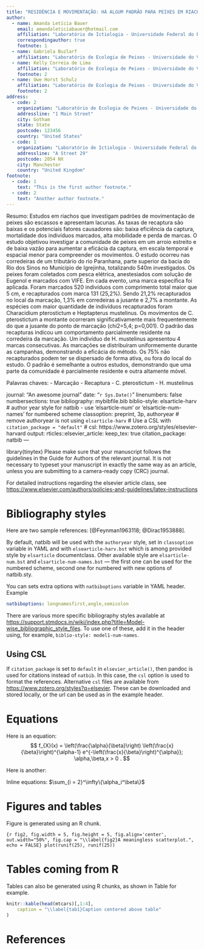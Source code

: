 ```yaml
---
title: "RESIDÊNCIA E MOVIMENTAÇÃO: HÁ ALGUM PADRÃO PARA PEIXES EM RIACHO DE CABECEIRA?"
author:
  - name: Amanda Letícia Bauer
    email: amandaleticiabauer@hotmail.com
    affiliation: "Laboratório de Ictiologia - Universidade Federal do Rio Grande FURG"
    correspondingauthor: true
    footnote: 1
  - name: Gabriela Buzlarf
    affiliation: "Laboratório de Ecologia de Peixes - Universidade do Vale do Rio dos Sinos UNISINOS"
  - name: Kelly Correia de Lima 
    affiliation: "Laboratório de Ecologia de Peixes - Universidade do Vale do Rio dos Sinos UNISINOS"
    footnote: 2
  - name: Uwe Horst Schulz
    affiliation: "Laboratório de Ecologia de Peixes - Universidade do Vale do Rio dos Sinos UNISINOS"
    footnote: 2
address:
  - code: 2 
    organization: "Laboratório de Ecologia de Peixes - Universidade do Vale do Rio dos Sinos UNISINOS"
    addressline: "1 Main Street"
    city: Gotham
    state: State
    postcode: 123456
    country: "United States"
  - code: 1
    organization: "Laboratório de Ictiologia - Universidade Federal do Rio Grande FURG"
    addressline: "A Street 29"
    postcode: 2054 NX
    city: Manchester
    country: "United Kingdom"
footnote:
  - code: 1
    text: "This is the first author footnote."
  - code: 2
    text: "Another author footnote."
---
```


Resumo:
Estudos em riachos que investigam padrões de movimentação de peixes 
são escassos e apresentam lacunas. As taxas de recaptura são baixas e os
potenciais fatores causadores são: baixa eficiência da captura, mortalidade dos 
indivíduos marcados, alta mobilidade e perda de marcas. O estudo objetivou 
investigar a comunidade de peixes em um arroio estreito e de baixa vazão para 
aumentar a eficácia da captura, em escala temporal e espacial menor para 
compreender os movimentos. O estudo ocorreu nas corredeiras de um tributário do 
rio Paranhana, parte superior da bacia do Rio dos Sinos no Município de Igrejinha, 
totalizando 540m investigados. Os peixes foram coletados com pesca elétrica, 
anestesiados com solução de Eugenol e marcados com VIFE. Em cada evento, uma 
marca específica foi aplicada. Foram marcados 520 indivíduos com comprimento 
total maior que 5 cm, e recapturados com marca 131 (25,2%). Sendo 21,2%
recapturados no local da marcação, 1,3% em corredeiras a jusante e 2,7% a 
montante. As espécies com maior quantidade de indivíduos recapturados foram
Characidium pterostictum e Heptapterus mustelinus. Os movimentos de C. 
pterostictum a montante ocorreram significativamente mais frequentemente do que a 
jusante do ponto de marcação (chi2=5,4; p=0,001). O padrão das recapturas indicou 
um comportamento parcialmente residente na corredeira da marcação. Um indivíduo 
de H. mustelinus apresentou 4 marcas consecutivas. As marcações se distribuíram 
uniformemente durante as campanhas, demonstrando a eficácia do método. Os 75% 
não recapturados podem ter se dispersado de forma ativa, ou fora do local do 
estudo. O padrão é semelhante a outros estudos, demonstrando que uma parte da 
comunidade é parcialmente residente e outra altamente móvel.

 
Palavras chaves: 
  - Marcação
  - Recaptura
  - C. pterostictum
  - H. mustelinus
  
journal: "An awesome journal"
date: "`r Sys.Date()`"
linenumbers: false
numbersections: true
bibliography: mybibfile.bib
biblio-style: elsarticle-harv # author year style for natbib - use 'elsarticle-num' or 'elsarticle-num-names' for numbered scheme
classoption: preprint, 3p, authoryear # remove authoryear is not using `elsarticle-harv`
# Use a CSL with `citation_package = "default"`
# csl: https://www.zotero.org/styles/elsevier-harvard
output: 
  rticles::elsevier_article:
    keep_tex: true
    citation_package: natbib
---

library(tinytex) Please make sure that your manuscript follows the guidelines in the Guide for Authors of the relevant journal. It is not necessary to typeset your manuscript in exactly the same way as an article, unless you are submitting to a camera-ready copy (CRC) journal.

For detailed instructions regarding the elsevier article class, see <https://www.elsevier.com/authors/policies-and-guidelines/latex-instructions>

# Bibliography styles

Here are two sample references: [@Feynman1963118; @Dirac1953888].

By default, natbib will be used with the `authoryear` style, set in `classoption` variable in YAML and with `elsearticle-harv.bst` which is among provided style by `elsarticle` documentclass. Other available style are `elsarticle-num.bst` and `elsarticle-num-names.bst` — the first one can be used for the numbered scheme, second one for numbered with new options of natbib.sty.

You can sets extra options with `natbiboptions` variable in YAML header. Example

``` yaml
natbiboptions: longnamesfirst,angle,semicolon
```

There are various more specific bibliography styles available at <https://support.stmdocs.in/wiki/index.php?title=Model-wise_bibliographic_style_files>. To use one of these, add it in the header using, for example, `biblio-style: model1-num-names`.

## Using CSL

If `citation_package` is set to `default` in `elsevier_article()`, then pandoc is used for citations instead of `natbib`. In this case, the `csl` option is used to format the references. Alternative `csl` files are available from <https://www.zotero.org/styles?q=elsevier>. These can be downloaded and stored locally, or the url can be used as in the example header.

# Equations

Here is an equation: $$ 
  f_{X}(x) = \left(\frac{\alpha}{\beta}\right)
  \left(\frac{x}{\beta}\right)^{\alpha-1}
  e^{-\left(\frac{x}{\beta}\right)^{\alpha}}; 
  \alpha,\beta,x > 0 .
$$

Here is another: \begin{align}
  a^2+b^2=c^2.
\end{align}

Inline equations: $\sum_{i = 2}^\infty\{\alpha_i^\beta\}$

# Figures and tables

Figure \ref{fig2} is generated using an R chunk.

```{r fig2, fig.width = 5, fig.height = 5, fig.align='center', out.width="50%", fig.cap = "\\label{fig2}A meaningless scatterplot.", echo = FALSE}
plot(runif(25), runif(25))
```

# Tables coming from R

Tables can also be generated using R chunks, as shown in Table \ref{tab1} for example.

```r
knitr::kable(head(mtcars)[,1:4], 
    caption = "\\label{tab1}Caption centered above table"
)
```

# References {.unnumbered}
